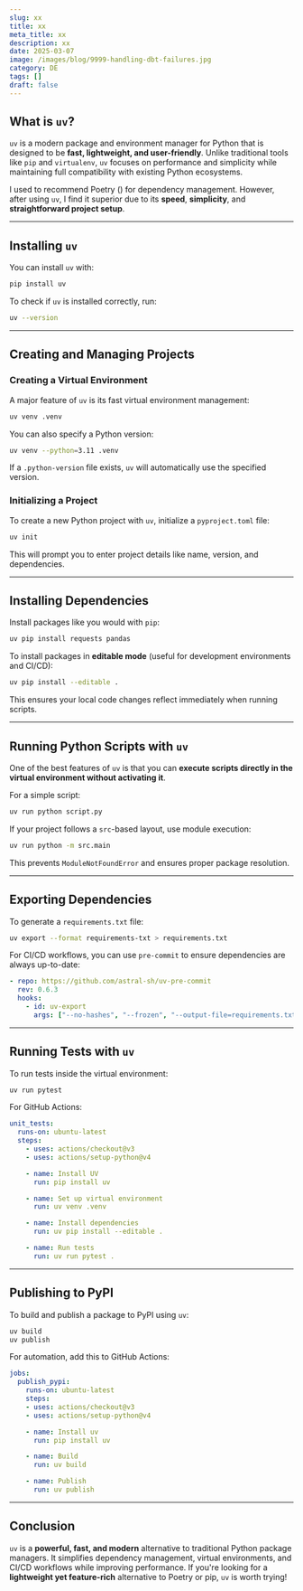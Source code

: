 ```yaml
---
slug: xx
title: xx
meta_title: xx
description: xx
date: 2025-03-07
image: /images/blog/9999-handling-dbt-failures.jpg
category: DE
tags: []
draft: false
---
```


## What is `uv`?

`uv` is a modern package and environment manager for Python that is designed to be **fast, lightweight, and user-friendly**. Unlike traditional tools like `pip` and `virtualenv`, `uv` focuses on performance and simplicity while maintaining full compatibility with existing Python ecosystems.

I used to recommend Poetry (<FancyLink linkText="Managing Package Versions with Poetry" url="https://villoro.com/blog/managing-package-versions-with-poetry/" />) for dependency management. However, after using `uv`, I find it superior due to its **speed**, **simplicity**, and **straightforward project setup**.

---

## Installing `uv`

You can install `uv` with:

```bash
pip install uv
```

To check if `uv` is installed correctly, run:

```bash
uv --version
```

---

## Creating and Managing Projects

### Creating a Virtual Environment

A major feature of `uv` is its fast virtual environment management:

```bash
uv venv .venv
```

You can also specify a Python version:

```bash
uv venv --python=3.11 .venv
```

If a `.python-version` file exists, `uv` will automatically use the specified version.

### Initializing a Project

To create a new Python project with `uv`, initialize a `pyproject.toml` file:

```bash
uv init
```

This will prompt you to enter project details like name, version, and dependencies.

---

## Installing Dependencies

Install packages like you would with `pip`:

```bash
uv pip install requests pandas
```

To install packages in **editable mode** (useful for development environments and CI/CD):

```bash
uv pip install --editable .
```

This ensures your local code changes reflect immediately when running scripts.

---

## Running Python Scripts with `uv`

One of the best features of `uv` is that you can **execute scripts directly in the virtual environment without activating it**.

For a simple script:

```bash
uv run python script.py
```

If your project follows a `src`-based layout, use module execution:

```bash
uv run python -m src.main
```

This prevents `ModuleNotFoundError` and ensures proper package resolution.

---

## Exporting Dependencies

To generate a `requirements.txt` file:

```bash
uv export --format requirements-txt > requirements.txt
```

For CI/CD workflows, you can use `pre-commit` to ensure dependencies are always up-to-date:

```yaml
- repo: https://github.com/astral-sh/uv-pre-commit
  rev: 0.6.3
  hooks:
    - id: uv-export
      args: ["--no-hashes", "--frozen", "--output-file=requirements.txt"]
```

---

## Running Tests with `uv`

To run tests inside the virtual environment:

```bash
uv run pytest
```

For GitHub Actions:

```yaml
unit_tests:
  runs-on: ubuntu-latest
  steps:
    - uses: actions/checkout@v3
    - uses: actions/setup-python@v4

    - name: Install UV
      run: pip install uv

    - name: Set up virtual environment
      run: uv venv .venv

    - name: Install dependencies
      run: uv pip install --editable .

    - name: Run tests
      run: uv run pytest .
```

---

## Publishing to PyPI

To build and publish a package to PyPI using `uv`:

```bash
uv build
uv publish
```

For automation, add this to GitHub Actions:

```yaml
jobs:
  publish_pypi:
    runs-on: ubuntu-latest
    steps:
    - uses: actions/checkout@v3
    - uses: actions/setup-python@v4

    - name: Install uv
      run: pip install uv

    - name: Build
      run: uv build

    - name: Publish
      run: uv publish
```

---

## Conclusion

`uv` is a **powerful, fast, and modern** alternative to traditional Python package managers. It simplifies dependency management, virtual environments, and CI/CD workflows while improving performance. If you're looking for a **lightweight yet feature-rich** alternative to Poetry or pip, `uv` is worth trying!

